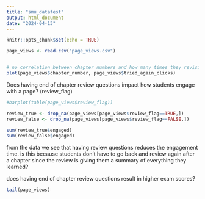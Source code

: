 ```yaml
---
title: "smu_datafest"
output: html_document
date: "2024-04-13"
---
```


```r
knitr::opts_chunk$set(echo = TRUE)
```


```r
page_views <- read.csv("page_views.csv")


# no correlation between chapter numbers and how many times they revisited a page
plot(page_views$chapter_number, page_views$tried_again_clicks)
```


Does having end of chapter review questions impact how students engage with a page? (review_flag)

```r
#barplot(table(page_views$review_flag))

review_true <- drop_na(page_views[page_views$review_flag==TRUE,])
review_false <- drop_na(page_views[page_views$review_flag==FALSE,])

sum(review_true$engaged)
sum(review_false$engaged)
```
from the data we see that having review questions reduces the engagement time. is this because students don't have to go back and review again after a chapter since the review is giving them a summary of everything they learned?



does having end of chapter review questions result in higher exam scores?
```r
tail(page_views)
```


























